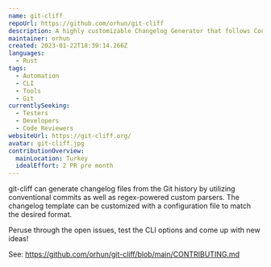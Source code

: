 ```yaml
---
name: git-cliff
repoUrl: https://github.com/orhun/git-cliff
description: A highly customizable Changelog Generator that follows Conventional Commit specifications
maintainer: orhun
created: 2023-01-22T18:39:14.266Z
languages:
  - Rust
tags:
  - Automation
  - CLI
  - Tools
  - Git
currentlySeeking:
  - Testers
  - Developers
  - Code Reviewers
websiteUrl: https://git-cliff.org/
avatar: git-cliff.jpg
contributionOverview:
  mainLocation: Turkey
  idealEffort: 2 PR pre month
---
```


<Overview>

git-cliff can generate changelog files from the Git history by utilizing conventional commits as well as regex-powered custom parsers. The changelog template can be customized with a configuration file to match the desired format.

</Overview>

<Contributing>

Peruse through the open issues, test the CLI options and come up with new ideas!

See: https://github.com/orhun/git-cliff/blob/main/CONTRIBUTING.md

</Contributing>
